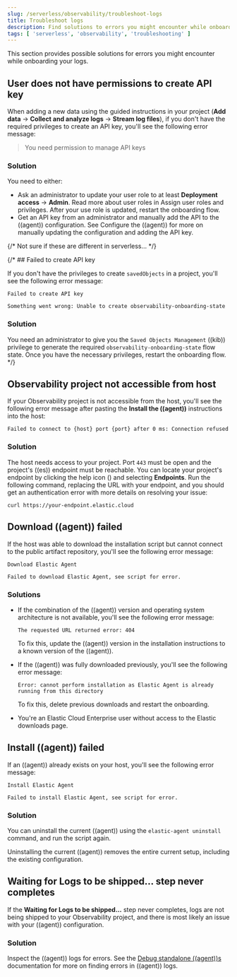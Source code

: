 ```yaml
---
slug: /serverless/observability/troubleshoot-logs
title: Troubleshoot logs
description: Find solutions to errors you might encounter while onboarding your logs.
tags: [ 'serverless', 'observability', 'troubleshooting' ]
---
```


<p><DocBadge template="technical preview" /></p>

This section provides possible solutions for errors you might encounter while onboarding your logs.

## User does not have permissions to create API key

When adding a new data using the guided instructions in your project (**Add data** → **Collect and analyze logs** → **Stream log files**),
if you don't have the required privileges to create an API key, you'll see the following error message:

>You need permission to manage API keys

### Solution

You need to either:

* Ask an administrator to update your user role to at least **Deployment access** → **Admin**. Read more about user roles in <DocLink slug="/serverless/general/assign-user-roles">Assign user roles and privileges</DocLink>. After your use role is updated, restart the onboarding flow.
* Get an API key from an administrator and manually add the API to the ((agent)) configuration. See <DocLink slug="/serverless/observability/stream-log-files" section="step-3-configure-the-agent">Configure the ((agent))</DocLink> for more on manually updating the configuration and adding the API key.

{/* Not sure if these are different in serverless... */}

{/* ## Failed to create API key

If you don't have the privileges to create `savedObjects` in a project, you'll see the following error message:

```plaintext
Failed to create API key

Something went wrong: Unable to create observability-onboarding-state
```

### Solution

You need an administrator to give you the `Saved Objects Management` ((kib)) privilege to generate the required `observability-onboarding-state` flow state.
Once you have the necessary privileges, restart the onboarding flow. */}

## Observability project not accessible from host

If your Observability project is not accessible from the host, you'll see the following error message after pasting the **Install the ((agent))** instructions into the host:

```plaintext
Failed to connect to {host} port {port} after 0 ms: Connection refused
```

### Solution

The host needs access to your project. Port `443` must be open and the project's ((es)) endpoint must be reachable. You can locate your project's endpoint by clicking the help icon (<DocIcon type="help" title="Help icon" />) and selecting **Endpoints**. Run the following command, replacing the URL with your endpoint, and you should get an authentication error with more details on resolving your issue:

```shell
curl https://your-endpoint.elastic.cloud
```

## Download ((agent)) failed

If the host was able to download the installation script but cannot connect to the public artifact repository, you'll see the following error message:

```plaintext
Download Elastic Agent

Failed to download Elastic Agent, see script for error.
```

### Solutions

* If the combination of the ((agent)) version and operating system architecture is not available, you'll see the following error message:

    ```plaintext
    The requested URL returned error: 404
    ```

    To fix this, update the ((agent)) version in the installation instructions to a known version of the ((agent)).

* If the ((agent)) was fully downloaded previously, you'll see the following error message:

    ```plaintext
    Error: cannot perform installation as Elastic Agent is already running from this directory
    ```

    To fix this, delete previous downloads and restart the onboarding.

* You're an Elastic Cloud Enterprise user without access to the Elastic downloads page.

## Install ((agent)) failed

If an ((agent)) already exists on your host, you'll see the following error message:

```plaintext
Install Elastic Agent

Failed to install Elastic Agent, see script for error.
```

### Solution

You can uninstall the current ((agent)) using the `elastic-agent uninstall` command, and run the script again.

<DocCallOut title="Warning" color="warning">
Uninstalling the current ((agent)) removes the entire current setup, including the existing configuration.
</DocCallOut>

## Waiting for Logs to be shipped... step never completes

If the **Waiting for Logs to be shipped...** step never completes, logs are not being shipped to your Observability project, and there is most likely an issue with your ((agent)) configuration.

### Solution

Inspect the ((agent)) logs for errors. See the [Debug standalone ((agent))s](((fleet-guide))/debug-standalone-agents.html#inspect-standalone-agent-logs) documentation for more on finding errors in ((agent)) logs.
